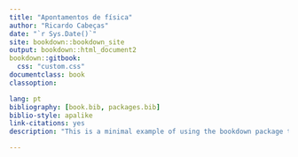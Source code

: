 ```yaml
--- 
title: "Apontamentos de física"
author: "Ricardo Cabeças"
date: "`r Sys.Date()`"
site: bookdown::bookdown_site
output: bookdown::html_document2
bookdown::gitbook:
  css: "custom.css"
documentclass: book
classoption:

lang: pt
bibliography: [book.bib, packages.bib]
biblio-style: apalike
link-citations: yes
description: "This is a minimal example of using the bookdown package to write a book. The output format for this example is bookdown::gitbook."

---
```


